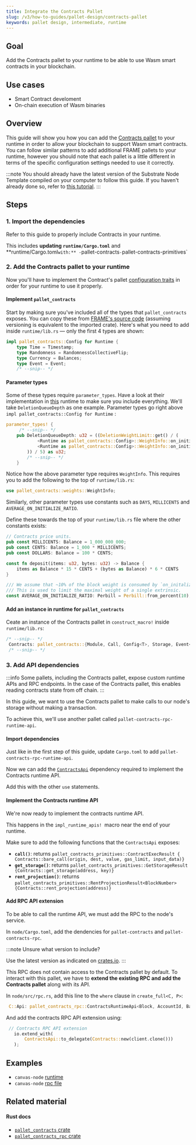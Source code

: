 ```yaml
---
title: Integrate the Contracts Pallet
slug: /v3/how-to-guides/pallet-design/contracts-pallet
keywords: pallet design, intermediate, runtime
---
```


## Goal
Add the Contracts pallet to your runtime to be able to use Wasm smart contracts in your blockchain.

## Use cases
- Smart Contract develoment
- On-chain execution of Wasm binaries

## Overview
This guide will show you how you can add the [Contracts pallet][contracts-frame] to your runtime in order to allow your blockchain 
to support Wasm smart contracts. You can follow similar patterns to add additional FRAME pallets to your runtime, 
however you should note that each pallet is a little different in terms of the specific configuration settings 
needed to use it correctly.

:::note 
You should already have the latest version of the Substrate Node Template compiled on your computer to follow this guide. 
If you haven't already done so, refer to [this tutorial][create-first-chain-tutorial].
:::

## Steps

### 1. Import the dependencies

Refer to this guide to properly include Contracts in your runtime.

This includes **updating `runtime/Cargo.toml`** and **runtime/Cargo.toml` with:**
    - `pallet-contracts`
    - `pallet-contracts-primitives`

### 2. Add the Contracts pallet to your runtime

Now you'll have to implement the Contract's pallet [configuration traits][contracts-config-rustdocs] in order for your runtime to use it properly.

#### Implement `pallet_contracts`

Start by making sure you've included all of the types that `pallet_contracts` exposes. You can copy these from [FRAME's source code][contracts-frame] (assuming versioning is equivalent to the imported crate). Here's what you need to add inside `runtime/lib.rs` &mdash; only the first 4 types are shown:


```rust
impl pallet_contracts::Config for Runtime {
    type Time = Timestamp;
    type Randomness = RandomnessCollectiveFlip;
    type Currency = Balances;
    type Event = Event;
    /* --snip-- */
```

#### Parameter types
Some of these types require `parameter_types`. Have a look at their implementation in [this][bin-runtime-contracts-frame] runtime to make sure you include everything. We'll take `DeletionQueueDepth` as one example. Parameter types go right above `impl pallet_contracts::Config for Runtime` :

```rust
parameter_types! {
     /* --snip-- */
	pub DeletionQueueDepth: u32 = ((DeletionWeightLimit::get() / (
			<Runtime as pallet_contracts::Config>::WeightInfo::on_initialize_per_queue_item(1) -
			<Runtime as pallet_contracts::Config>::WeightInfo::on_initialize_per_queue_item(0)
		)) / 5) as u32;
        /* --snip-- */
    }
```

Notice how the above parameter type requires `WeightInfo`. This requires you to add the following to the top of `runtime/lib.rs`:

```rust
use pallet_contracts::weights::WeightInfo;
```

Similarly, other parameter types use constants such as `DAYS`, `MILLICENTS` and `AVERAGE_ON_INITIALIZE_RATIO`.

Define these towards the top of your `runtime/lib.rs` file where the other constants exists:

```rust
// Contracts price units.
pub const MILLICENTS: Balance = 1_000_000_000;
pub const CENTS: Balance = 1_000 * MILLICENTS;
pub const DOLLARS: Balance = 100 * CENTS;

const fn deposit(items: u32, bytes: u32) -> Balance {
    items as Balance * 15 * CENTS + (bytes as Balance) * 6 * CENTS
}

/// We assume that ~10% of the block weight is consumed by `on_initalize` handlers.
/// This is used to limit the maximal weight of a single extrinsic.
const AVERAGE_ON_INITIALIZE_RATIO: Perbill = Perbill::from_percent(10);
```

#### Add an instance in runtime for `pallet_contracts`

Ceate an instance of the Contracts pallet in `construct_macro!` inside `runtime/lib.rs`:

```rust
/* --snip-- */
 Contracts: pallet_contracts::{Module, Call, Config<T>, Storage, Event<T>},
 /* --snip-- */
 ```

### 3. Add API dependencies

:::info
Some pallets, including the Contracts pallet, expose custom runtime APIs and RPC endpoints. In the case of the Contracts pallet, this enables reading contracts state from off chain.
:::

In this guide, we want to use the Contracts pallet to make calls to our node's storage without making a transaction. 

To achieve this, we'll use another pallet called `pallet-contracts-rpc-runtime-api`. 

#### Import dependencies 
Just like in the first step of this guide, update `Cargo.toml` to add `pallet-contracts-rpc-runtime-api`.

Now we can add the [`ContractsApi`][contracts-api-rustdocs] dependency required to implement the Contracts runtime API. 

Add this with the other `use` statements.
#### Implement the Contracts runtime API

We're now ready to implement the contracts 
runtime API. 

This happens in the 
`impl_runtime_apis! `macro near the end of your 
runtime.

Make sure to add the following functions that the `ContractsApi` exposes:
- **`call()`**: returns `pallet_contracts_primitives::ContractExecResult { Contracts::bare_call(origin, dest, value, gas_limit, input_data)}`
- **`get_storage()`**: returns `pallet_contracts_primitives::GetStorageResult {Contracts::get_storage(address, key)}`
- **`rent_projection()`**: returns `pallet_contracts_primitives::RentProjectionResult<BlockNumber> {Contracts::rent_projection(address)}`

#### Add RPC API extension

To be able to call the runtime API, we must add the RPC to the node's service.

In `node/Cargo.toml`, add the dendencies for `pallet-contracts` and `pallet-contracts-rpc`.

:::note Unsure what version to include? 

Use the latest version as indicated on [crates.io][pallet-crates].
:::

This RPC does not contain access to the Contracts pallet by default. To interact with this pallet, we have to **extend the existing RPC and add the Contracts pallet** along with its API.

In `node/src/rpc.rs`, add this line to the `where` clause in `create_full<C, P>`:

```rust
 C::Api: pallet_contracts_rpc::ContractsRuntimeApi<Block, AccountId, Balance, BlockNumber>,
 ```

 And add the contracts RPC API extension using:

 ```rust
  // Contracts RPC API extension
    io.extend_with(
        ContractsApi::to_delegate(Contracts::new(client.clone()))
    );
```
## Examples
- `canvas-node` [runtime](https://github.com/paritytech/canvas-node/blob/master/runtime/src/lib.rs#L361)
- `canvas-node` [rpc file](https://github.com/paritytech/canvas-node/blob/master/node/src/rpc.rs)

## Related material
#### Rust docs
- [`pallet_contracts` crate](https://substrate.dev/rustdocs/v3.0.0/pallet_contracts/index.html)
- [`pallet_contracts_rpc` crate](https://substrate.dev/rustdocs/v3.0.0/pallet_contracts_rpc/index.html)

[contracts-frame]: https://substrate.dev/rustdocs/v3.0.0/pallet_contracts/
[create-first-chain-tutorial]: https://substrate.dev/docs/en/tutorials/create-your-first-substrate-chain/
[contracts-config-rustdocs]: https://substrate.dev/rustdocs/v3.0.0/pallet_contracts/trait.Config.html
[contracts-frame]: https://github.com/paritytech/substrate/blob/master/frame/contracts/src/lib.rs#L144
[bin-runtime-contracts-frame]: https://github.com/paritytech/substrate/blob/master/bin/node/runtime/src/lib.rs#L786
[contracts-api-rustdocs]: https://substrate.dev/rustdocs/v3.0.0/pallet_contracts_rpc_runtime_api/trait.ContractsApi.html
[pallet-crates]: https://crates.io/search?q=pallet-contracts-rpc

